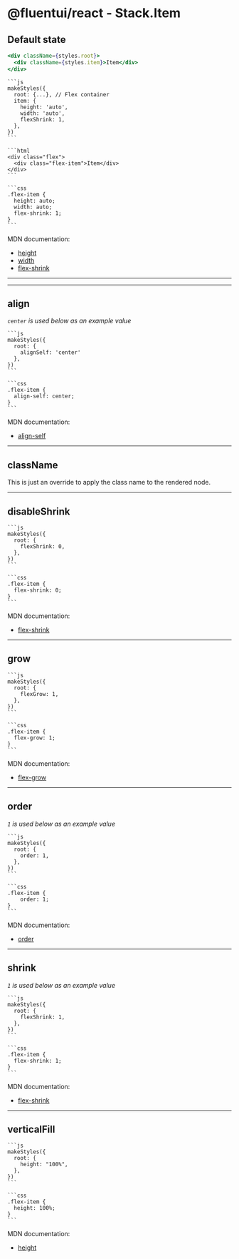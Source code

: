 
<Meta title="Concepts/Upgrading/from v0/Components/Flex/Stack item" />

# @fluentui/react - Stack.Item

## Default state

<CodeComparison>
  <CodeExample title="Render">

```jsx
<div className={styles.root}>
  <div className={styles.item}>Item</div>
</div>
```

  </CodeExample>
  <CodeExample title="make-styles">

    ```js
    makeStyles({
      root: {...}, // Flex container
      item: {
        height: 'auto',
        width: 'auto',
        flexShrink: 1,
      },
    })
    ```

  </CodeExample>
</CodeComparison>

<CodeComparison>
  <CodeExample>

    ```html
    <div class="flex">
      <div class="flex-item">Item</div>
    </div>
    ```

  </CodeExample>
  <CodeExample>

    ```css
    .flex-item {
      height: auto;
      width: auto;
      flex-shrink: 1;
    }
    ```

  </CodeExample>
</CodeComparison>

MDN documentation:

- [height](https://developer.mozilla.org/en-US/docs/Web/CSS/height)
- [width](https://developer.mozilla.org/en-US/docs/Web/CSS/width)
- [flex-shrink](https://developer.mozilla.org/en-US/docs/Web/CSS/flex-shrink)

---

---

## align

_`center` is used below as an example value_

<CodeComparison>
  <CodeExample>

    ```js
    makeStyles({
      root: {
        alignSelf: 'center'
      },
    })
    ```

  </CodeExample>
  <CodeExample>

    ```css
    .flex-item {
      align-self: center;
    }
    ```

  </CodeExample>
</CodeComparison>

MDN documentation:

- [align-self](https://developer.mozilla.org/en-US/docs/Web/CSS/align-self)

---

## className

This is just an override to apply the class name to the rendered node.

---

## disableShrink

<CodeComparison>
  <CodeExample>

    ```js
    makeStyles({
      root: {
        flexShrink: 0,
      },
    })
    ```

  </CodeExample>
  <CodeExample>

    ```css
    .flex-item {
      flex-shrink: 0;
    }
    ```

  </CodeExample>
</CodeComparison>

MDN documentation:

- [flex-shrink](https://developer.mozilla.org/en-US/docs/Web/CSS/flex-shrink)

---

## grow

<CodeComparison>
  <CodeExample>

    ```js
    makeStyles({
      root: {
        flexGrow: 1,
      },
    })
    ```

  </CodeExample>
  <CodeExample>

    ```css
    .flex-item {
      flex-grow: 1;
    }
    ```

  </CodeExample>
</CodeComparison>

MDN documentation:

- [flex-grow](https://developer.mozilla.org/en-US/docs/Web/CSS/flex-grow)

---

## order

_`1` is used below as an example value_

<CodeComparison>
  <CodeExample>

    ```js
    makeStyles({
      root: {
        order: 1,
      },
    })
    ```

  </CodeExample>
  <CodeExample>

    ```css
    .flex-item {
        order: 1;
    }
    ```

  </CodeExample>
</CodeComparison>

MDN documentation:

- [order](https://developer.mozilla.org/en-US/docs/Web/CSS/order)

---

## shrink

_`1` is used below as an example value_

<CodeComparison>
  <CodeExample>

    ```js
    makeStyles({
      root: {
        flexShrink: 1,
      },
    })
    ```

  </CodeExample>
  <CodeExample>

    ```css
    .flex-item {
      flex-shrink: 1;
    }
    ```

  </CodeExample>
</CodeComparison>

MDN documentation:

- [flex-shrink](https://developer.mozilla.org/en-US/docs/Web/CSS/flex-shrink)

---

## verticalFill

<CodeComparison>
  <CodeExample>

    ```js
    makeStyles({
      root: {
        height: "100%",
      },
    })
    ```

  </CodeExample>
  <CodeExample>

    ```css
    .flex-item {
      height: 100%;
    }
    ```

  </CodeExample>
</CodeComparison>

MDN documentation:

- [height](https://developer.mozilla.org/en-US/docs/Web/CSS/height)
